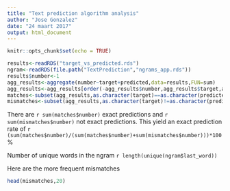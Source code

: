 ```yaml
---
title: "Text prediction algorithm analysis"
author: "Jose Gonzalez"
date: "24 maart 2017"
output: html_document
---
```


```r
knitr::opts_chunk$set(echo = TRUE)
```

```r
results<-readRDS("target_vs_predicted.rds")
ngram<-readRDS(file.path("TextPrediction","ngrams_app.rds"))
results$number<-1
agg_results<-aggregate(number~target+predicted,data=results,FUN=sum)
agg_results<-agg_results[order(-agg_results$number,agg_results$target,agg_results$predicted),]
matches<-subset(agg_results,as.character(target)==as.character(predicted))
mismatches<-subset(agg_results,as.character(target)!=as.character(predicted))
```

There are `r sum(matches$number)` exact predictions and `r sum(mismatches$number)` not exact predictions. This yield an exact prediction rate of `r (sum(matches$number)/(sum(matches$number)+sum(mismatches$number)))*100`%

Number of unique words in the ngram `r length(unique(ngram$last_word))`

Here are the more frequent mismatches
```r
head(mismatches,20)
```


